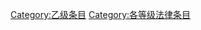 {{catmore1|[[WikiProject:法律|WikiProject:法律]]}}
{{Articles by Quality|topic=法律|project=法律|format=TOC}}
{{emptycat}}

[[Category:乙级条目|Category:乙级条目]]
[[Category:各等级法律条目|Category:各等级法律条目]]